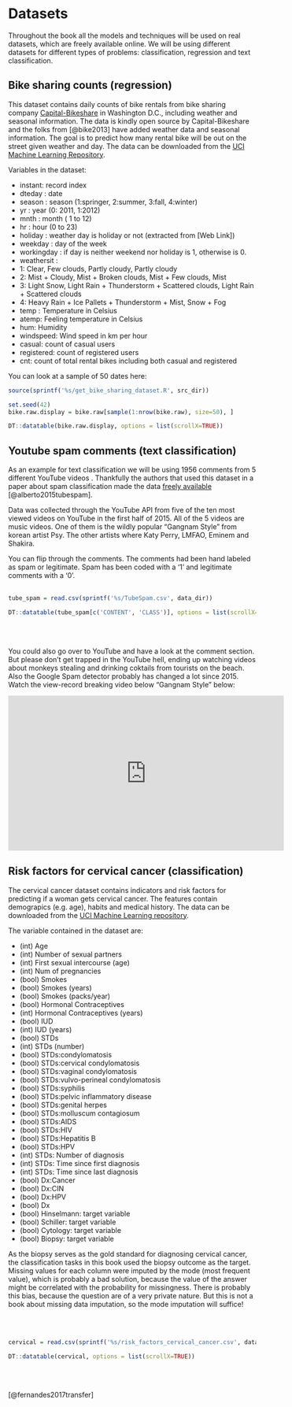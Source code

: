 # Datasets
Throughout the book all the models and techniques will be used on real datasets, which are freely available online.
We will be using different datasets for different types of problems: classification, regression and text classification.

## Bike sharing counts (regression) {#bike.data}
This dataset contains daily counts of bike rentals from bike sharing company [Capital-Bikeshare](https://www.capitalbikeshare.com/) in Washington D.C., including weather and seasonal information.
The data is kindly open source by Capital-Bikeshare and the folks from [@bike2013] have added  weather data and seasonal information. The goal is to predict how many rental bike will be out on the street given weather and day. The data can be downloaded from the [UCI Machine Learning Repository](http://archive.ics.uci.edu/ml/datasets/Bike+Sharing+Dataset).


Variables in the dataset:

- instant: record index
- dteday : date
- season : season (1:springer, 2:summer, 3:fall, 4:winter)
- yr : year (0: 2011, 1:2012)
- mnth : month ( 1 to 12)
- hr : hour (0 to 23)
- holiday : weather day is holiday or not (extracted from [Web Link])
- weekday : day of the week
- workingday : if day is neither weekend nor holiday is 1, otherwise is 0.
+ weathersit :
- 1: Clear, Few clouds, Partly cloudy, Partly cloudy
- 2: Mist + Cloudy, Mist + Broken clouds, Mist + Few clouds, Mist
- 3: Light Snow, Light Rain + Thunderstorm + Scattered clouds, Light Rain + Scattered clouds
- 4: Heavy Rain + Ice Pallets + Thunderstorm + Mist, Snow + Fog
- temp : Temperature in Celsius
- atemp: Feeling temperature in Celsius
- hum: Humidity
- windspeed: Wind speed in km per hour
- casual: count of casual users
- registered: count of registered users
- cnt: count of total rental bikes including both casual and registered


You can look at a sample of 50 dates here:
```r
source(sprintf('%s/get_bike_sharing_dataset.R', src_dir))

set.seed(42)
bike.raw.display = bike.raw[sample(1:nrow(bike.raw), size=50), ]

DT::datatable(bike.raw.display, options = list(scrollX=TRUE))
```

## Youtube spam comments (text classification) {#spam.data}
As an example for text classification we will be using 1956 comments from 5 different YouTube videos . Thankfully the authors that used this dataset in a paper about spam classification made the data  [freely available](http://dcomp.sor.ufscar.br/talmeida/youtubespamcollection/) [@alberto2015tubespam].

Data was collected through the YouTube API from five of the ten most viewed videos
on YouTube in the first half of 2015. All of the 5 videos are music videos. One of them is the wildly popular "Gangnam Style" from korean artist Psy. The other artists where Katy Perry, LMFAO, Eminem and Shakira.


You can flip through the comments. The comments had been hand labeled as spam or legitimate.
Spam has been coded with a '1' and legitimate comments with a '0'.
<br />
<br />

```r
tube_spam = read.csv(sprintf('%s/TubeSpam.csv', data_dir))

DT::datatable(tube_spam[c('CONTENT', 'CLASS')], options = list(scrollX=TRUE))
```
<br />
<br />

You could also go over to YouTube and have a look at the comment section. But please don't get trapped in the YouTube hell, ending up watching videos about monkeys stealing and drinking coktails from tourists on the beach. Also the Google Spam detector probably has changed a lot since 2015. Watch the view-record breaking video below "Gangnam Style" below:

<iframe width="560" height="315" src="https://www.youtube.com/embed/9bZkp7q19f0" frameborder="0" allowfullscreen></iframe>

## Risk factors for cervical cancer (classification) {#cervical.data}

The cervical cancer dataset contains indicators and risk factors for predicting if a woman gets cervical cancer. The features contain demograpics (e.g. age), habits and medical history. The data can be downloaded from the [UCI Machine Learning repository](https://archive.ics.uci.edu/ml/datasets/Cervical+cancer+%28Risk+Factors%29).

The variable contained in the dataset are:

- (int) Age
- (int) Number of sexual partners
- (int) First sexual intercourse (age)
- (int) Num of pregnancies
- (bool) Smokes
- (bool) Smokes (years)
- (bool) Smokes (packs/year)
- (bool) Hormonal Contraceptives
- (int) Hormonal Contraceptives (years)
- (bool) IUD
- (int) IUD (years)
- (bool) STDs
- (int) STDs (number)
- (bool) STDs:condylomatosis
- (bool) STDs:cervical condylomatosis
- (bool) STDs:vaginal condylomatosis
- (bool) STDs:vulvo-perineal condylomatosis
- (bool) STDs:syphilis
- (bool) STDs:pelvic inflammatory disease
- (bool) STDs:genital herpes
- (bool) STDs:molluscum contagiosum
- (bool) STDs:AIDS
- (bool) STDs:HIV
- (bool) STDs:Hepatitis B
- (bool) STDs:HPV
- (int) STDs: Number of diagnosis
- (int) STDs: Time since first diagnosis
- (int) STDs: Time since last diagnosis
- (bool) Dx:Cancer
- (bool) Dx:CIN
- (bool) Dx:HPV
- (bool) Dx
- (bool) Hinselmann: target variable
- (bool) Schiller: target variable
- (bool) Cytology: target variable
- (bool) Biopsy: target variable

As the biopsy serves as the gold standard for diagnosing cervical cancer, the classification tasks in this book used the biopsy outcome as the target.
Missing values for each column were imputed by the mode (most frequent value), which is probably a bad solution, because the value of the answer might be correlated with the probability for missingness.
There is probably this bias, because the question are of a very private nature.
But this is not a book about missing data imputation, so the mode imputation will suffice!

<br />
<br />

```r
cervical = read.csv(sprintf('%s/risk_factors_cervical_cancer.csv', data_dir))

DT::datatable(cervical, options = list(scrollX=TRUE))
```
<br />
<br />



[@fernandes2017transfer]
